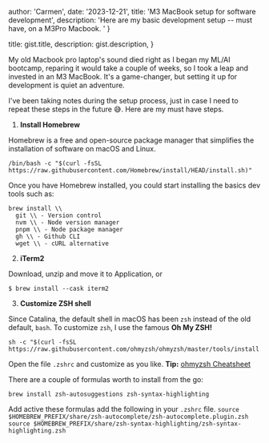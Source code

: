
  author: 'Carmen',
  date: '2023-12-21',
  title: 'M3 MacBook setup for software development',
  description:
    'Here are my basic development setup -- must have, on a M3Pro Macbook. '
}

  title: gist.title,
  description: gist.description,
}


My old Macbook pro laptop\'s sound died right as I began my ML/AI bootcamp, reparing it would take a couple of weeks, so I took a leap and invested in an M3 MacBook. It's a game-changer, but setting it up for development is quiet an adventure. 

I\'ve been taking notes during the setup process, just in case I need to repeat these steps in the future 😅. Here are my must have steps.



1. **Install Homebrew**

Homebrew is a free and open-source package manager that simplifies the installation of software on macOS and Linux.

```
/bin/bash -c "$(curl -fsSL https://raw.githubusercontent.com/Homebrew/install/HEAD/install.sh)"
```

Once you have Homebrew installed, you could start installing the basics dev tools such as:


```shell
brew install \\
  git \\ - Version control
  nvm \\ - Node version manager
  pnpm \\ - Node package manager
  gh \\ - Github CLI
  wget \\ - cURL alternative

```
2. **iTerm2**

Download, unzip and move it to Application, or 

```
$ brew install --cask iterm2
````

3. **Customize ZSH shell**

 Since Catalina, the default shell in macOS has been `zsh` instead of the old default, `bash`. To customize `zsh`, I use the famous **Oh My ZSH!**

``` 
sh -c "$(curl -fsSL https://raw.githubusercontent.com/ohmyzsh/ohmyzsh/master/tools/install.sh)"
````

Open the file `.zshrc` and customize as you like. **Tip:** [ohmyzsh Cheatsheet](https://github.com/ohmyzsh/ohmyzsh/wiki/Cheatsheet)

There are a couple of formulas worth to install from the go: 

```
brew install zsh-autosuggestions zsh-syntax-highlighting
``` 

Add active these formulas add the following in your `.zshrc` file.
`
source $HOMEBREW_PREFIX/share/zsh-autocomplete/zsh-autocomplete.plugin.zsh
source $HOMEBREW_PREFIX/share/zsh-syntax-highlighting/zsh-syntax-highlighting.zsh
`


